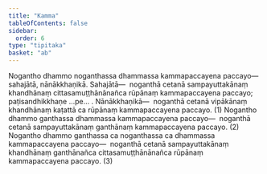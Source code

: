 ```yaml
---
title: "Kamma"
tableOfContents: false
sidebar:
  order: 6
type: "tipitaka"
basket: "ab"
---
```



<DynamicBreadcrumb />

<Division number="31">

<Paragraph number="1683">
Nogantho dhammo noganthassa dhammassa kammapaccayena paccayo—  sahajātā, nānākkhaṇikā. <Emphasis>Sahajātā</Emphasis>—  noganthā cetanā sampayuttakānaṃ khandhānaṃ cittasamuṭṭhānānañca rūpānaṃ kammapaccayena paccayo; paṭisandhikkhaṇe …pe… . <Emphasis>Nānākkhaṇikā</Emphasis>—  noganthā cetanā vipākānaṃ khandhānaṃ kaṭattā ca rūpānaṃ kammapaccayena paccayo. (1)
</Paragraph>

<Paragraph number="1684">
Nogantho dhammo ganthassa dhammassa kammapaccayena paccayo—  noganthā cetanā sampayuttakānaṃ ganthānaṃ kammapaccayena paccayo. (2)
</Paragraph>

<Paragraph number="1685">
Nogantho dhammo ganthassa ca noganthassa ca dhammassa kammapaccayena paccayo—  noganthā cetanā sampayuttakānaṃ khandhānaṃ ganthānañca cittasamuṭṭhānānañca rūpānaṃ kammapaccayena paccayo. (3)
</Paragraph>
</Division>